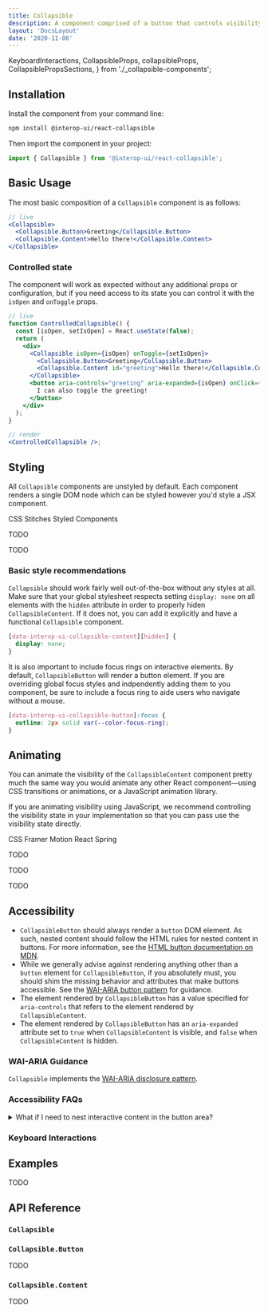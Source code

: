 ```yaml
---
title: Collapsible
description: A component comprised of a button that controls visibility of an adjacent section of content.
layout: 'DocsLayout'
date: '2020-11-08'
---
```


  KeyboardInteractions,
  CollapsibleProps,
  collapsibleProps,
  CollapsiblePropsSections,
} from './_collapsible-components';

<PackageMeta packageName="react-collapsible" />

## Installation

Install the component from your command line:

```bash
npm install @interop-ui/react-collapsible
```

Then import the component in your project:

```js
import { Collapsible } from '@interop-ui/react-collapsible';
```

## Basic Usage

The most basic composition of a `Collapsible` component is as follows:

```jsx
// live
<Collapsible>
  <Collapsible.Button>Greeting</Collapsible.Button>
  <Collapsible.Content>Hello there!</Collapsible.Content>
</Collapsible>
```

### Controlled state

The component will work as expected without any additional props or configuration, but if you need access to its state you can control it with the `isOpen` and `onToggle` props.

```jsx
// live
function ControlledCollapsible() {
  const [isOpen, setIsOpen] = React.useState(false);
  return (
    <div>
      <Collapsible isOpen={isOpen} onToggle={setIsOpen}>
        <Collapsible.Button>Greeting</Collapsible.Button>
        <Collapsible.Content id="greeting">Hello there!</Collapsible.Content>
      </Collapsible>
      <button aria-controls="greeting" aria-expanded={isOpen} onClick={() => setIsOpen(!isOpen)}>
        I can also toggle the greeting!
      </button>
    </div>
  );
}

// render
<ControlledCollapsible />;
```

## Styling

All `Collapsible` components are unstyled by default. Each component renders a single DOM node which can be styled however you'd style a JSX component.

<Tabs defaultSelectedId="styling-tabs-css">
  <TabList aria-label="Styling examples">
    <Tab id="styling-tabs-css">CSS</Tab>
    <Tab id="styling-tabs-stitches">Stitches</Tab>
    <Tab id="styling-tabs-styled">Styled Components</Tab>
  </TabList>
  <TabPanels>
    <TabPanel id="styling-tabs-css">
      <StylingCSS />
    </TabPanel>
    <TabPanel id="styling-tabs-stitches">
      <p>TODO</p>
    </TabPanel>
    <TabPanel id="styling-tabs-styled">
      <p>TODO</p>
    </TabPanel>
  </TabPanels>
</Tabs>

### Basic style recommendations

`Collapsible` should work fairly well out-of-the-box without any styles at all. Make sure that your global stylesheet respects setting `display: none` on all elements with the `hidden` attribute in order to properly hiden `CollapsibleContent`. If it does not, you can add it explicitly and have a functional `Collapsible` component.

```css
[data-interop-ui-collapsible-content][hidden] {
  display: none;
}
```

It is also important to include focus rings on interactive elements. By default, `CollapsibleButton` will render a button element. If you are overriding global focus styles and indpendently adding them to you component, be sure to include a focus ring to aide users who navigate without a mouse.

```css
[data-interop-ui-collapsible-button]:focus {
  outline: 2px solid var(--color-focus-ring);
}
```

## Animating

You can animate the visibility of the `CollapsibleContent` component pretty much the same way you would animate any other React component—using CSS transitions or animations, or a JavaScript animation library.

If you are animating visibility using JavaScript, we recommend controlling the visibility state in your implementation so that you can pass use the visibility state directly.

<Tabs defaultSelectedId="animating-tabs-css">
  <TabList aria-label="Styling examples">
    <Tab id="animating-tabs-css">CSS</Tab>
    <Tab id="animating-tabs-framer">Framer Motion</Tab>
    <Tab id="animating-tabs-spring">React Spring</Tab>
  </TabList>
  <TabPanels>
    <TabPanel id="animating-tabs-css">
      <p>TODO</p>
    </TabPanel>
    <TabPanel id="animating-tabs-framer">
      <p>TODO</p>
    </TabPanel>
    <TabPanel id="animating-tabs-spring">
      <p>TODO</p>
    </TabPanel>
  </TabPanels>
</Tabs>

## Accessibility

- `CollapsibleButton` should always render a `button` DOM element. As such, nested content should follow the HTML rules for nested content in buttons. For more information, see the [HTML button documentation on MDN](https://developer.mozilla.org/en-US/docs/Web/HTML/Element/button).
- While we generally advise against rendering anything other than a `button` element for `CollapsibleButton`, if you absolutely must, you should shim the missing behavior and attributes that make buttons accessible. See the [WAI-ARIA button pattern](https://www.w3.org/TR/wai-aria-practices-1.2/#button) for guidance.
- The element rendered by `CollapsibleButton` has a value specified for `aria-controls` that refers to the element rendered by `CollapsibleContent`.
- The element rendered by `CollapsibleButton` has an `aria-expanded` attribute set to `true` when `CollapsibleContent` is visible, and `false` when `CollapsibleContent` is hidden.

### WAI-ARIA Guidance

`Collapsible` implements the [WAI-ARIA disclosure pattern](https://www.w3.org/TR/wai-aria-practices-1.2/#disclosure).

### Accessibility FAQs

<details>
  <summary>What if I need to nest interactive content in the button area?</summary>
  <p>
    You can solve this with composition, as `Collapsible` will render any arbitrary children it
    receives—not just `CollapsibleButton` and `CollapsibleContent`.</p>


```js
export const MyComponent = () => (
  <Collapsible>
    <div>
      <Collapsible.Button>Collapsible button</Collapsible.Button>
      <button>Some other button</button>
    </div>
    <Collapsible.Content>Collapsible content</Collapsible.Content>
  </Collapsible>
);
```

</details>


### Keyboard Interactions

<KeyboardInteractions />

## Examples

TODO

## API Reference

### `Collapsible`

<CollapsibleProps />
<CollapsiblePropsSections />

### `Collapsible.Button`

TODO

### `Collapsible.Content`

TODO
